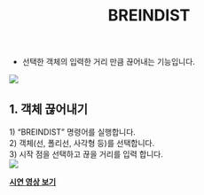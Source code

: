 ﻿---
title: BREINDIST
---


[image1]: ../../../../../assets/images/commands/breindist/image1.png
[image2]: ../../../../../assets/images/commands/breindist/image2.png

* 선택한 객체의 입력한 거리 만큼 끊어내는 기능입니다.

![][image1]

## **1\. 객체 끊어내기**

1\) “BREINDIST” 명령어를 실행합니다.  
2\) 객체(선, 폴리선, 사각형 등)를 선택합니다.  
3\) 시작 점을 선택하고 끊을 거리를 입력 합니다.  
![][image2]

[**<Icon name="youtube" class="emoji"/> 시연 영상 보기**](https://youtu.be/EG7jhVRcUQU) 
